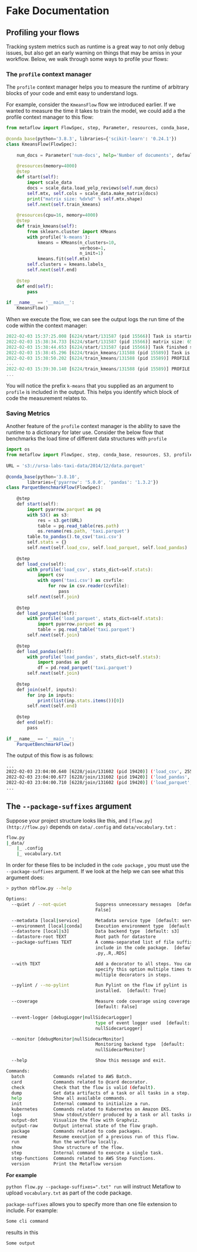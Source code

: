 # Fake Documentation

## Profiling your flows

Tracking system metrics such as runtime is a great way to not only debug issues, but also get an early warning on things that may be amiss in your workflow.  Below, we walk through some ways to profile your flows:

### The `profile` context manager

The `profile` context manager helps you to measure the runtime of arbitrary blocks of your code and emit easy to understand logs. 

For example, consider the `KmeansFlow` flow we introduced earlier.  If we wanted to measure the time it takes to train the model, we could  add a the profile context manager to this flow:

```python
from metaflow import FlowSpec, step, Parameter, resources, conda_base, profile
 
@conda_base(python='3.8.3', libraries={'scikit-learn': '0.24.1'})
class KmeansFlow(FlowSpec):
 
    num_docs = Parameter('num-docs', help='Number of documents', default=1000000)
    
    @resources(memory=4000)
    @step
    def start(self):
        import scale_data
        docs = scale_data.load_yelp_reviews(self.num_docs)
        self.mtx, self.cols = scale_data.make_matrix(docs)
        print("matrix size: %dx%d" % self.mtx.shape)
        self.next(self.train_kmeans)
 
    @resources(cpu=16, memory=4000)
    @step
    def train_kmeans(self):
        from sklearn.cluster import KMeans
        with profile('k-means'):
            kmeans = KMeans(n_clusters=10,
                            verbose=1,
                            n_init=1)
            kmeans.fit(self.mtx)
        self.clusters = kmeans.labels_
        self.next(self.end)
        
    @step
    def end(self):
        pass
 
if __name__ == '__main__':
    KmeansFlow()
```

When we execute the flow, we can see the output logs the run time of the code within the context manager:

```jsx
2022-02-03 15:37:25.008 [6224/start/131587 (pid 15566)] Task is starting.
2022-02-03 15:38:34.733 [6224/start/131587 (pid 15566)] matrix size: 650000x48177
2022-02-03 15:38:44.653 [6224/start/131587 (pid 15566)] Task finished successfully.
2022-02-03 15:38:45.296 [6224/train_kmeans/131588 (pid 15589)] Task is starting.
2022-02-03 15:38:50.202 [6224/train_kmeans/131588 (pid 15589)] PROFILE: k-means starting
...
2022-02-03 15:39:30.140 [6224/train_kmeans/131588 (pid 15589)] PROFILE: k-means completed in 39939ms
...
```

You will notice the prefix `k-means` that you supplied as an argument to `profile` is included in the output.  This helps you identify which block of code the measurement relates to.

### Saving Metrics

Another feature of the `profile` context manager is the ability to save the runtime to a dictionary for later use.   Consider the below flow that benchmarks the load time of different data structures with `profile`

```jsx
import os
from metaflow import FlowSpec, step, conda_base, resources, S3, profile
 
URL = 's3://ursa-labs-taxi-data/2014/12/data.parquet'
 
@conda_base(python='3.8.10',
        libraries={'pyarrow': '5.0.0', 'pandas': '1.3.2'})
class ParquetBenchmarkFlow(FlowSpec):
 
    @step
    def start(self):
        import pyarrow.parquet as pq
        with S3() as s3:
            res = s3.get(URL)
            table = pq.read_table(res.path)
            os.rename(res.path, 'taxi.parquet')
        table.to_pandas().to_csv('taxi.csv')
        self.stats = {}
        self.next(self.load_csv, self.load_parquet, self.load_pandas)
 
    @step
    def load_csv(self):
        with profile('load_csv', stats_dict=self.stats):
            import csv
            with open('taxi.csv') as csvfile:
                for row in csv.reader(csvfile):
                    pass
        self.next(self.join)
 
    @step
    def load_parquet(self):
        with profile('load_parquet', stats_dict=self.stats):
            import pyarrow.parquet as pq
            table = pq.read_table('taxi.parquet')
        self.next(self.join)
 
    @step
    def load_pandas(self):
        with profile('load_pandas', stats_dict=self.stats):
            import pandas as pd
            df = pd.read_parquet('taxi.parquet')
        self.next(self.join)
 
    @step
    def join(self, inputs):
        for inp in inputs:
            print(list(inp.stats.items())[0])
        self.next(self.end)
 
    @step
    def end(self):
        pass
 
if __name__ == '__main__':
    ParquetBenchmarkFlow()
```

The output of this flow is as follows:

```bash
...
2022-02-03 23:04:00.640 [6228/join/131602 (pid 19420)] ('load_csv', 25535)
2022-02-03 23:04:00.677 [6228/join/131602 (pid 19420)] ('load_pandas', 1912)
2022-02-03 23:04:00.710 [6228/join/131602 (pid 19420)] ('load_parquet', 1177)
...
```

## The `--package-suffixes` argument

Suppose your project structure looks like this, and `[flow.py](http://flow.py)` depends on `data/.config` and `data/vocabulary.txt` :

```bash
flow.py
|_data/
	|_ .config
	|_ vocabulary.txt
```

 In order for these files to be included in the `code package` , you must use the `--package-suffixes` argument.  If we look at the help we can see what this argument does:

```bash
> python nbflow.py --help                                                 

Options:
  --quiet / --not-quiet           Suppress unnecessary messages  [default:
                                  False]

  --metadata [local|service]      Metadata service type  [default: service]
  --environment [local|conda]     Execution environment type  [default: local]
  --datastore [local|s3]          Data backend type  [default: s3]
  --datastore-root TEXT           Root path for datastore
  --package-suffixes TEXT         A comma-separated list of file suffixes to
                                  include in the code package.  [default:
                                  .py,.R,.RDS]

  --with TEXT                     Add a decorator to all steps. You can
                                  specify this option multiple times to attach
                                  multiple decorators in steps.

  --pylint / --no-pylint          Run Pylint on the flow if pylint is
                                  installed.  [default: True]

  --coverage                      Measure code coverage using coverage.py.
                                  [default: False]

  --event-logger [debugLogger|nullSidecarLogger]
                                  type of event logger used  [default:
                                  nullSidecarLogger]

  --monitor [debugMonitor|nullSidecarMonitor]
                                  Monitoring backend type  [default:
                                  nullSidecarMonitor]

  --help                          Show this message and exit.

Commands:
  batch           Commands related to AWS Batch.
  card            Commands related to @card decorator.
  check           Check that the flow is valid (default).
  dump            Get data artifacts of a task or all tasks in a step.
  help            Show all available commands.
  init            Internal command to initialize a run.
  kubernetes      Commands related to Kubernetes on Amazon EKS.
  logs            Show stdout/stderr produced by a task or all tasks in a...
  output-dot      Visualize the flow with Graphviz.
  output-raw      Output internal state of the flow graph.
  package         Commands related to code packages.
  resume          Resume execution of a previous run of this flow.
  run             Run the workflow locally.
  show            Show structure of the flow.
  step            Internal command to execute a single task.
  step-functions  Commands related to AWS Step Functions.
  version         Print the Metaflow version
```

 **For example**

`python flow.py --package-suffixes=".txt" run` will instruct Metaflow to upload `vocabulary.txt` as part of the code package.

``package-suffixes`` allows you to specify more than one file extension to include.  For example:

```bash
Some cli command
```

results in this

```bash
Some output
```
